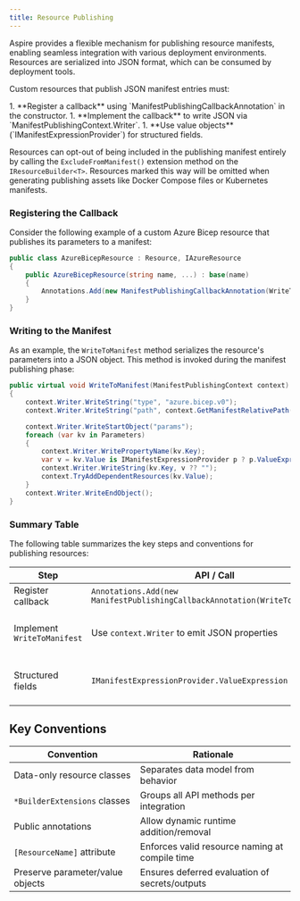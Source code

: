 ```yaml
---
title: Resource Publishing
---
```



Aspire provides a flexible mechanism for publishing resource manifests, enabling seamless integration with various deployment environments. Resources are serialized into JSON format, which can be consumed by deployment tools.

Custom resources that publish JSON manifest entries must:

<Steps>
1. **Register a callback** using `ManifestPublishingCallbackAnnotation` in the constructor.  
1. **Implement the callback** to write JSON via `ManifestPublishingContext.Writer`.  
1. **Use value objects** (`IManifestExpressionProvider`) for structured fields.
</Steps>

Resources can opt-out of being included in the publishing manifest entirely by calling the `ExcludeFromManifest()` extension method on the `IResourceBuilder<T>`. Resources marked this way will be omitted when generating publishing assets like Docker Compose files or Kubernetes manifests.

### Registering the Callback

Consider the following example of a custom Azure Bicep resource that publishes its parameters to a manifest:

```csharp title="C# — AzureBicepResource.cs"
public class AzureBicepResource : Resource, IAzureResource
{
    public AzureBicepResource(string name, ...) : base(name)
    {
        Annotations.Add(new ManifestPublishingCallbackAnnotation(WriteToManifest));
    }
}
```

### Writing to the Manifest

As an example, the `WriteToManifest` method serializes the resource's parameters into a JSON object. This method is invoked during the manifest publishing phase:

```csharp
public virtual void WriteToManifest(ManifestPublishingContext context)
{
    context.Writer.WriteString("type", "azure.bicep.v0");
    context.Writer.WriteString("path", context.GetManifestRelativePath(path));

    context.Writer.WriteStartObject("params");
    foreach (var kv in Parameters)
    {
        context.Writer.WritePropertyName(kv.Key);
        var v = kv.Value is IManifestExpressionProvider p ? p.ValueExpression : kv.Value?.ToString();
        context.Writer.WriteString(kv.Key, v ?? "");
        context.TryAddDependentResources(kv.Value);
    }
    context.Writer.WriteEndObject();
}
```

### Summary Table

The following table summarizes the key steps and conventions for publishing resources:

| Step | API / Call | Purpose |
|--|--|--|
| Register callback | `Annotations.Add(new ManifestPublishingCallbackAnnotation(WriteToManifest))` | Hook custom JSON writer |
| Implement `WriteToManifest` | Use `context.Writer` to emit JSON properties | Define resource manifest representation |
| Structured fields | `IManifestExpressionProvider.ValueExpression` | Ensure publish-time placeholders are preserved |

## Key Conventions

| Convention | Rationale |
|--|--|
| Data-only resource classes | Separates data model from behavior |
| `*BuilderExtensions` classes | Groups all API methods per integration |
| Public annotations | Allow dynamic runtime addition/removal |
| `[ResourceName]` attribute | Enforces valid resource naming at compile time |
| Preserve parameter/value objects | Ensures deferred evaluation of secrets/outputs |
